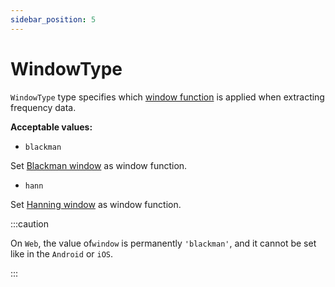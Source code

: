 ```yaml
---
sidebar_position: 5
---
```


# WindowType

`WindowType` type specifies which [window function](https://en.wikipedia.org/wiki/Window_function) is applied when extracting frequency data.

**Acceptable values:**
  - `blackman`

  Set [Blackman window](https://www.sciencedirect.com/topics/engineering/blackman-window) as window function.

  - `hann`

  Set [Hanning window](https://www.sciencedirect.com/topics/engineering/hanning-window) as window function.

:::caution

On `Web`, the value of`window` is permanently `'blackman'`, and it cannot be set like in the `Android` or `iOS`.

:::
